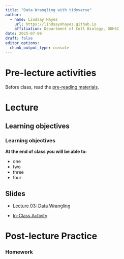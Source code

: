 ```yaml
---
title: "Data Wrangling with tidyverse"
author: 
  - name: Lindsay Hayes
    url: https://lindsaynhayes.github.io
    affiliation: Department of Cell Biology, OUHSC
date: 2025-07-08
draft: false
editor_options: 
  chunk_output_type: console
---
```


# Pre-lecture activities

Before class, read the [pre-reading materials](https://lindsaynhayes.github.io/introR2025/readings/index_R03.html).

# Lecture

## Learning objectives

::: callout-note
### Learning objectives

**At the end of class you will be able to:**

-   one
-   two
-   three
-   four
:::

## Slides

-   [Lecture 03: Data Wrangling](https://docs.google.com/presentation/d/1CvrEcEF3C8ONxAdxeeFEl-AS_QRERKnlYdNjv6HGkm4/edit?slide=id.g34006f07791_0_0#slide=id.g34006f07791_0_0)

-   [In-Class Activity](https://lindsaynhayes.github.io/introR2025/activities/classwork03/classwork_L03.html) 

# Post-lecture Practice


::: callout-important
### Homework


:::
